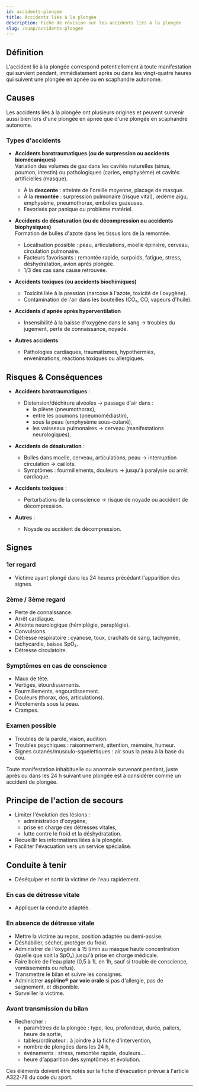 ---
id: accidents-plongee
title: Accidents liés à la plongée
description: Fiche de révision sur les accidents liés à la plongée
slug: /suap/accidents-plongee
---


## Définition

L'accident lié à la plongée correspond potentiellement à toute manifestation qui survient pendant, immédiatement après ou dans les vingt-quatre heures qui suivent une plongée en apnée ou en scaphandre autonome.

## Causes

Les accidents liés à la plongée ont plusieurs origines et peuvent survenir aussi bien lors d'une plongée en apnée que d'une plongée en scaphandre autonome.

### Types d'accidents

- **Accidents barotraumatiques (ou de surpression ou accidents biomécaniques)**  
  Variation des volumes de gaz dans les cavités naturelles (sinus, poumon, intestin) ou pathologiques (caries, emphysème) et cavités artificielles (masque).  
  - À la **descente** : atteinte de l'oreille moyenne, placage de masque.  
  - À la **remontée** : surpression pulmonaire (risque vital), œdème aigu, emphysème, pneumothorax, embolies gazeuses.  
  - Favorisés par panique ou problème matériel.

- **Accidents de désaturation (ou de décompression ou accidents biophysiques)**  
  Formation de bulles d'azote dans les tissus lors de la remontée.  
  - Localisation possible : peau, articulations, moelle épinière, cerveau, circulation pulmonaire.  
  - Facteurs favorisants : remontée rapide, surpoids, fatigue, stress, déshydratation, avion après plongée.  
  - 1/3 des cas sans cause retrouvée.

- **Accidents toxiques (ou accidents biochimiques)**  
  - Toxicité liée à la pression (narcose à l'azote, toxicité de l'oxygène).  
  - Contamination de l'air dans les bouteilles (CO₂, CO, vapeurs d'huile).

- **Accidents d'apnée après hyperventilation**  
  - Insensibilité à la baisse d'oxygène dans le sang → troubles du jugement, perte de connaissance, noyade.

- **Autres accidents**  
  - Pathologies cardiaques, traumatismes, hypothermies, envenimations, réactions toxiques ou allergiques.

## Risques & Conséquences

- **Accidents barotraumatiques** :  
  - Distension/déchirure alvéoles → passage d'air dans :
    - la plèvre (pneumothorax),
    - entre les poumons (pneumomédiastin),
    - sous la peau (emphysème sous-cutané),
    - les vaisseaux pulmonaires → cerveau (manifestations neurologiques).

- **Accidents de désaturation** :  
  - Bulles dans moelle, cerveau, articulations, peau → interruption circulation → caillots.  
  - Symptômes : fourmillements, douleurs → jusqu'à paralysie ou arrêt cardiaque.

- **Accidents toxiques** :  
  - Perturbations de la conscience → risque de noyade ou accident de décompression.

- **Autres** :  
  - Noyade ou accident de décompression.

## Signes

### 1er regard

- Victime ayant plongé dans les 24 heures précédant l'apparition des signes.

### 2ème / 3ème regard

- Perte de connaissance.
- Arrêt cardiaque.
- Atteinte neurologique (hémiplégie, paraplégie).
- Convulsions.
- Détresse respiratoire : cyanose, toux, crachats de sang, tachypnée, tachycardie, baisse SpO₂.
- Détresse circulatoire.

### Symptômes en cas de conscience

- Maux de tête.
- Vertiges, étourdissements.
- Fourmillements, engourdissement.
- Douleurs (thorax, dos, articulations).
- Picotements sous la peau.
- Crampes.

### Examen possible

- Troubles de la parole, vision, audition.
- Troubles psychiques : raisonnement, attention, mémoire, humeur.
- Signes cutanés/musculo-squelettiques : air sous la peau à la base du cou.

<Admonition type="warning">
Toute manifestation inhabituelle ou anormale survenant pendant, juste après ou dans les 24 h suivant une plongée est à considérer comme un accident de plongée.
</Admonition>

## Principe de l'action de secours

- Limiter l'évolution des lésions :
  - administration d'oxygène,
  - prise en charge des détresses vitales,
  - lutte contre le froid et la déshydratation.
- Recueillir les informations liées à la plongée.
- Faciliter l'évacuation vers un service spécialisé.

## Conduite à tenir

- Déséquiper et sortir la victime de l'eau rapidement.

### En cas de détresse vitale

- Appliquer la conduite adaptée.

### En absence de détresse vitale

- Mettre la victime au repos, position adaptée ou demi-assise.
- Déshabiller, sécher, protéger du froid.
- Administrer de l'oxygène à 15 l/min au masque haute concentration (quelle que soit la SpO₂) jusqu'à prise en charge médicale.
- Faire boire de l'eau plate (0,5 à 1L en 1h, sauf si trouble de conscience, vomissements ou refus).
- Transmettre le bilan et suivre les consignes.
- Administrer **aspirine® par voie orale** si pas d'allergie, pas de saignement, et disponible.
- Surveiller la victime.

### Avant transmission du bilan

- Rechercher :
  - paramètres de la plongée : type, lieu, profondeur, durée, paliers, heure de sortie,
  - tables/ordinateur : à joindre à la fiche d'intervention,
  - nombre de plongées dans les 24 h,
  - événements : stress, remontée rapide, douleurs…
  - heure d'apparition des symptômes et évolution.

<Admonition type="info">
Ces éléments doivent être notés sur la fiche d'évacuation prévue à l'article A322-78 du code du sport.
</Admonition>

---

